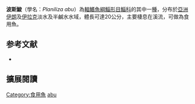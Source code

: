 {{Speciesbox 
| status = NE
| status_system = IUCN3.1
| status_ref = 
| taxon = Planiliza abu  
| authority =  [[Heckel|Heckel]], 1843
| synonyms = 
*''Liza abu''<br /><small>Heckel, 1843</small>
*''Mugil abu''<br /><small>Heckel, 1843</small>
*''Mugil hashni''<br /><small>Misra, 1943</small>
*''Mugil hishni''<br /><small>Misra, 1943</small>
}}
'''波斯鮻'''（學名：''Planiliza abu''）為[[輻鰭魚綱|輻鰭魚綱]][[鯔形目|鯔形目]][[鯔科|鯔科]]的其中一[[種|種]]，分布於[[亞洲|亞洲]][[伊朗|伊朗]]及[[伊拉克|伊拉克]]淡水及半鹹水水域，體長可達20公分，主要棲息在溪流，可做為食用魚。

== 参考文献 ==
{{reflist}}
*{{FishBase_species|genus=Planiliza|species=abu|year=2021|month=11}}

== 擴展閱讀 == 
{{refbegin}}
<!--{{wikispecies-inline|Planiliza|波斯鮻}}-->
{{refend}}
{{Taxonbar|from=Q1860009}}

[[Category:食用魚|Category:食用魚]]
[[Category:鮻屬|abu]]